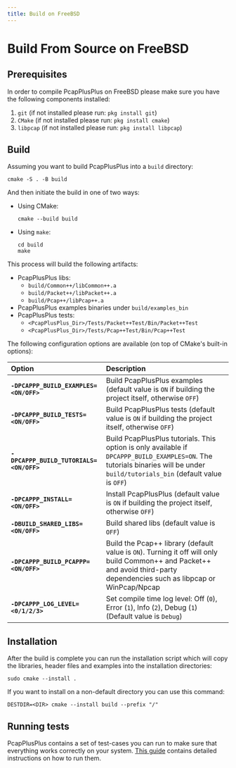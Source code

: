 ```yaml
---
title: Build on FreeBSD
---
```


# Build From Source on FreeBSD

## Prerequisites

In order to compile PcapPlusPlus on FreeBSD please make sure you have the following components installed:

1. `git` (if not installed please run: `pkg install git`)
2. `CMake` (if not installed please run: `pkg install cmake`)
3. `libpcap` (if not installed please run: `pkg install libpcap`)

## Build

Assuming you want to build PcapPlusPlus into a `build` directory:

```shell
cmake -S . -B build
```

And then initiate the build in one of two ways:

- Using CMake:
  ```shell
  cmake --build build
  ```
- Using `make`:
  ```shell
  cd build
  make
  ```

This process will build the following artifacts:

- PcapPlusPlus libs:
  - `build/Common++/libCommon++.a`
  - `build/Packet++/libPacket++.a`
  - `build/Pcap++/libPcap++.a`
- PcapPlusPlus examples binaries under `build/examples_bin`
- PcapPlusPlus tests:
  - `<PcapPlusPlus_Dir>/Tests/Packet++Test/Bin/Packet++Test`
  - `<PcapPlusPlus_Dir>/Tests/Pcap++Test/Bin/Pcap++Test`

The following configuration options are available (on top of CMake's built-in options):

| Option                                  | Description                                                                                                                                                                     |
| :-------------------------------------- | :------------------------------------------------------------------------------------------------------------------------------------------------------------------------------ |
| **`-DPCAPPP_BUILD_EXAMPLES=<ON/OFF>`**  | Build PcapPlusPlus examples (default value is `ON` if building the project itself, otherwise `OFF`)                                                                             |
| **`-DPCAPPP_BUILD_TESTS=<ON/OFF>`**     | Build PcapPlusPlus tests (default value is `ON` if building the project itself, otherwise `OFF`)                                                                                |
| **`-DPCAPPP_BUILD_TUTORIALS=<ON/OFF>`** | Build PcapPlusPlus tutorials. This option is only available if `DPCAPPP_BUILD_EXAMPLES=ON`. The tutorials binaries will be under `build/tutorials_bin` (default value is `OFF`) |
| **`-DPCAPPP_INSTALL=<ON/OFF>`**         | Install PcapPlusPlus (default value is `ON` if building the project itself, otherwise `OFF`)                                                                                    |
| **`-DBUILD_SHARED_LIBS=<ON/OFF>`**      | Build shared libs (default value is `OFF`)                                                                                                                                      |
| **`-DPCAPPP_BUILD_PCAPPP=<ON/OFF>`**    | Build the Pcap++ library (default value is `ON`). Turning it off will only build Common++ and Packet++ and avoid third-party dependencies such as libpcap or WinPcap/Npcap      |
| **`-DPCAPPP_LOG_LEVEL=<0/1/2/3>`**      | Set compile time log level: Off (`0`), Error (`1`), Info (`2`), Debug (`1`) (Default value is `Debug`)                                                                          |

## Installation

After the build is complete you can run the installation script which will copy the libraries, header files and examples into the installation directories:

```shell
sudo cmake --install .
```

If you want to install on a non-default directory you can use this command:

```shell
DESTDIR=<DIR> cmake --install build --prefix "/"
```

## Running tests

PcapPlusPlus contains a set of test-cases you can run to make sure that everything works correctly on your system. [This guide](../tests) contains detailed instructions on how to run them.
